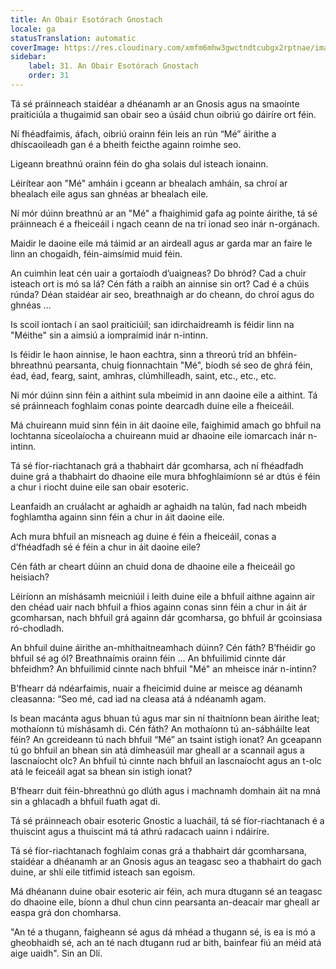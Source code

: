 ```yaml
---
title: An Obair Esotórach Gnostach
locale: ga
statusTranslation: automatic
coverImage: https://res.cloudinary.com/xmfm6mhw3gwctndtcubgx2rptnae/image/upload/v1740468922/small_cover_tratado_de_psicologia_revolucionaria_a4c0dca4e0.webp
sidebar:
    label: 31. An Obair Esotórach Gnostach
    order: 31
---
```

Tá sé práinneach staidéar a dhéanamh ar an Gnosis agus na smaointe praiticiúla a thugaimid san obair seo a úsáid chun oibriú go dáiríre ort féin.

Ní fhéadfaimis, áfach, oibriú orainn féin leis an rún “Mé” áirithe a dhíscaoileadh gan é a bheith feicthe againn roimhe seo.

Ligeann breathnú orainn féin do gha solais dul isteach ionainn.

Léirítear aon "Mé" amháin i gceann ar bhealach amháin, sa chroí ar bhealach eile agus san ghnéas ar bhealach eile.

Ní mór dúinn breathnú ar an "Mé" a fhaighimid gafa ag pointe áirithe, tá sé práinneach é a fheiceáil i ngach ceann de na trí ionad seo inár n-orgánach.

Maidir le daoine eile má táimid ar an airdeall agus ar garda mar an faire le linn an chogaidh, féin-aimsímid muid féin.

An cuimhin leat cén uair a gortaíodh d’uaigneas? Do bhród? Cad a chuir isteach ort is mó sa lá? Cén fáth a raibh an ainnise sin ort? Cad é a chúis rúnda? Déan staidéar air seo, breathnaigh ar do cheann, do chroí agus do ghnéas ...

Is scoil iontach í an saol praiticiúil; san idirchaidreamh is féidir linn na "Méithe" sin a aimsiú a iompraímid inár n-intinn.

Is féidir le haon ainnise, le haon eachtra, sinn a threorú tríd an bhféin-bhreathnú pearsanta, chuig fionnachtain "Mé", bíodh sé seo de ghrá féin, éad, éad, fearg, saint, amhras, clúmhilleadh, saint, etc., etc., etc.

Ní mór dúinn sinn féin a aithint sula mbeimid in ann daoine eile a aithint. Tá sé práinneach foghlaim conas pointe dearcadh duine eile a fheiceáil.

Má chuireann muid sinn féin in áit daoine eile, faighimid amach go bhfuil na lochtanna síceolaíocha a chuireann muid ar dhaoine eile iomarcach inár n-intinn.

Tá sé fíor-riachtanach grá a thabhairt dár gcomharsa, ach ní fhéadfadh duine grá a thabhairt do dhaoine eile mura bhfoghlaimíonn sé ar dtús é féin a chur i riocht duine eile san obair esoteric.

Leanfaidh an cruálacht ar aghaidh ar aghaidh na talún, fad nach mbeidh foghlamtha againn sinn féin a chur in áit daoine eile.

Ach mura bhfuil an misneach ag duine é féin a fheiceáil, conas a d’fhéadfadh sé é féin a chur in áit daoine eile?

Cén fáth ar cheart dúinn an chuid dona de dhaoine eile a fheiceáil go heisiach?

Léiríonn an míshásamh meicniúil i leith duine eile a bhfuil aithne againn air den chéad uair nach bhfuil a fhios againn conas sinn féin a chur in áit ár gcomharsan, nach bhfuil grá againn dár gcomharsa, go bhfuil ár gcoinsiasa ró-chodladh.

An bhfuil duine áirithe an-mhíthaitneamhach dúinn? Cén fáth? B’fhéidir go bhfuil sé ag ól? Breathnaímis orainn féin ... An bhfuilimid cinnte dár bhfeidhm? An bhfuilimid cinnte nach bhfuil "Mé" an mheisce inár n-intinn?

B’fhearr dá ndéarfaimis, nuair a fheicimid duine ar meisce ag déanamh cleasanna: “Seo mé, cad iad na cleasa atá á ndéanamh agam.

Is bean macánta agus bhuan tú agus mar sin ní thaitníonn bean áirithe leat; mothaíonn tú míshásamh di. Cén fáth? An mothaíonn tú an-sábháilte leat féin? An gcreideann tú nach bhfuil “Mé” an tsaint istigh ionat? An gceapann tú go bhfuil an bhean sin atá dímheasúil mar gheall ar a scannail agus a lascnaíocht olc? An bhfuil tú cinnte nach bhfuil an lascnaíocht agus an t-olc atá le feiceáil agat sa bhean sin istigh ionat?

B’fhearr duit féin-bhreathnú go dlúth agus i machnamh domhain áit na mná sin a ghlacadh a bhfuil fuath agat di.

Tá sé práinneach obair esoteric Gnostic a luacháil, tá sé fíor-riachtanach é a thuiscint agus a thuiscint má tá athrú radacach uainn i ndáiríre.

Tá sé fíor-riachtanach foghlaim conas grá a thabhairt dár gcomharsana, staidéar a dhéanamh ar an Gnosis agus an teagasc seo a thabhairt do gach duine, ar shlí eile titfimid isteach san egoism.

Má dhéanann duine obair esoteric air féin, ach mura dtugann sé an teagasc do dhaoine eile, bíonn a dhul chun cinn pearsanta an-deacair mar gheall ar easpa grá don chomharsa.

"An té a thugann, faigheann sé agus dá mhéad a thugann sé, is ea is mó a gheobhaidh sé, ach an té nach dtugann rud ar bith, bainfear fiú an méid atá aige uaidh". Sin an Dlí.

